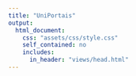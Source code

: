 ```yaml
---
title: "UniPortais"
output:
  html_document:
    css: "assets/css/style.css"
    self_contained: no
    includes:
      in_header: "views/head.html"
---
```

```r
```
```r
```
```r
```
```r
```

